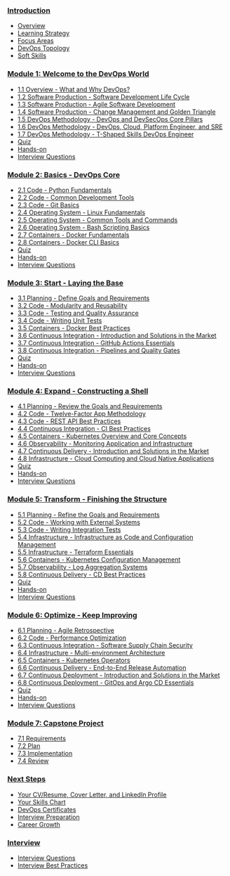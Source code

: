 ### [Introduction](../foundations/introduction)

- [Overview](../foundations/introduction#overview)
- [Learning Strategy](../foundations/introduction#learning-strategy)
- [Focus Areas](../foundations/introduction#focus-areas)
- [DevOps Topology](../foundations/introduction#devops-topology)
- [Soft Skills](../foundations/introduction#soft-skills)

### [Module 1: Welcome to the DevOps World](../foundations/module-01)

- [1.1 Overview - What and Why DevOps?](../foundations/module-01#11-overview---what-and-why-devops)
- [1.2 Software Production - Software Development Life Cycle](../foundations/module-01#12-software-production---software-development-life-cycle)
- [1.3 Software Production - Agile Software Development](../foundations/module-01#13-software-production---agile-software-development)
- [1.4 Software Production - Change Management and Golden Triangle](../foundations/module-01#14-software-production---change-management-and-golden-triangle)
- [1.5 DevOps Methodology - DevOps and DevSecOps Core Pillars](../foundations/module-01#15-devops-methodology---devops-and-devsecops-core-pillars)
- [1.6 DevOps Methodology - DevOps, Cloud, Platform Engineer, and SRE](../foundations/module-01#16-devops-methodology---devops-cloud-platform-engineer-and-sre)
- [1.7 DevOps Methodology - T-Shaped Skills DevOps Engineer](../foundations/module-01#17-devops-methodology---t-shaped-skills-devops-engineer)
- [Quiz](../foundations/module-01#quiz)
- [Hands-on](../foundations/module-01#hands-on)
- [Interview Questions](../foundations/module-01#interview-questions)

### [Module 2: Basics - DevOps Core](../foundations/module-02)

- [2.1 Code - Python Fundamentals](../foundations/module-02#21-code---python-fundamentals)
- [2.2 Code - Common Development Tools](../foundations/module-02#22-code---common-development-tools)
- [2.3 Code - Git Basics](../foundations/module-02#23-code---git-basics)
- [2.4 Operating System - Linux Fundamentals](../foundations/module-02#24-operating-system---linux-fundamentals)
- [2.5 Operating System - Common Tools and Commands](../foundations/module-02#25-operating-system---common-tools-and-commands)
- [2.6 Operating System - Bash Scripting Basics](../foundations/module-02#26-operating-system---bash-scripting-basics)
- [2.7 Containers - Docker Fundamentals](../foundations/module-02#27-containers---docker-fundamentals)
- [2.8 Containers - Docker CLI Basics](../foundations/module-02#28-containers---docker-cli-basics)
- [Quiz](../foundations/module-02#quiz)
- [Hands-on](../foundations/module-02#hands-on)
- [Interview Questions](../foundations/module-02#interview-questions)

### [Module 3: Start - Laying the Base](../foundations/module-03)

- [3.1 Planning - Define Goals and Requirements](../foundations/module-03#31-planning---define-goals-and-requirements)
- [3.2 Code - Modularity and Reusability](../foundations/module-03#32-code---modularity-and-reusability)
- [3.3 Code - Testing and Quality Assurance](../foundations/module-03#33-code---testing-and-quality-assurance)
- [3.4 Code - Writing Unit Tests](../foundations/module-03#34-code---writing-unit-tests)
- [3.5 Containers - Docker Best Practices](../foundations/module-03#35-containers---docker-best-practices)
- [3.6 Continuous Integration - Introduction and Solutions in the Market](../foundations/module-03#36-continuous-integration---introduction-and-solutions-in-the-market)
- [3.7 Continuous Integration - GitHub Actions Essentials](../foundations/module-03#37-continuous-integration---github-actions-essentials)
- [3.8 Continuous Integration - Pipelines and Quality Gates](../foundations/module-03#38-continuous-integration---pipelines-and-quality-gates)
- [Quiz](../foundations/module-03#quiz)
- [Hands-on](../foundations/module-03#hands-on)
- [Interview Questions](../foundations/module-03#interview-questions)

### [Module 4: Expand - Constructing a Shell](../foundations/module-04)

- [4.1 Planning - Review the Goals and Requirements](../foundations/module-04#41-planning---review-the-goals-and-requirements)
- [4.2 Code - Twelve-Factor App Methodology](../foundations/module-04#42-code---twelve-factor-app-methodology)
- [4.3 Code - REST API Best Practices](../foundations/module-04#43-code---rest-api-best-practices)
- [4.4 Continuous Integration - CI Best Practices](../foundations/module-04#44-continuous-integration---ci-best-practices)
- [4.5 Containers - Kubernetes Overview and Core Concepts](../foundations/module-04#45-containers---kubernetes-overview-and-core-concepts)
- [4.6 Observability - Monitoring Application and Infrastructure](../foundations/module-04#46-observability---monitoring-application-and-infrastructure)
- [4.7 Continuous Delivery - Introduction and Solutions in the Market](../foundations/module-04#47-continuous-delivery---introduction-and-solutions-in-the-market)
- [4.8 Infrastructure - Cloud Computing and Cloud Native Applications](../foundations/module-04#48-infrastructure---cloud-computing-and-cloud-native-applications)
- [Quiz](../foundations/module-04#quiz)
- [Hands-on](../foundations/module-04#hands-on)
- [Interview Questions](../foundations/module-04#interview-questions)

### [Module 5: Transform - Finishing the Structure](../foundations/module-05)

- [5.1 Planning - Refine the Goals and Requirements](../foundations/module-05#51-planning---refine-the-goals-and-requirements)
- [5.2 Code - Working with External Systems](../foundations/module-05#52-code---working-with-external-systems)
- [5.3 Code - Writing Integration Tests](../foundations/module-05#53-code---writing-integration-tests)
- [5.4 Infrastructure - Infrastructure as Code and Configuration Management](../foundations/module-05#54-infrastructure---infrastructure-as-code-and-configuration-management)
- [5.5 Infrastructure - Terraform Essentials](../foundations/module-05#55-infrastructure---terraform-essentials)
- [5.6 Containers - Kubernetes Configuration Management](../foundations/module-05#56-containers---kubernetes-configuration-management)
- [5.7 Observability - Log Aggregation Systems](../foundations/module-05#57-observability---log-aggregation-systems)
- [5.8 Continuous Delivery - CD Best Practices](../foundations/module-05#58-continuous-delivery---cd-best-practices)
- [Quiz](../foundations/module-05#quiz)
- [Hands-on](../foundations/module-05#hands-on)
- [Interview Questions](../foundations/module-05#interview-questions)

### [Module 6: Optimize - Keep Improving](../foundations/module-06)

- [6.1 Planning - Agile Retrospective](../foundations/module-06#61-planning---agile-retrospective)
- [6.2 Code - Performance Optimization](../foundations/module-06#62-code---performance-optimization)
- [6.3 Continuous Integration - Software Supply Chain Security](../foundations/module-06#63-continuous-integration---software-supply-chain-security)
- [6.4 Infrastructure - Multi-environment Architecture](../foundations/module-06#64-infrastructure---multi-environment-architecture)
- [6.5 Containers - Kubernetes Operators](../foundations/module-06#65-containers---kubernetes-operators)
- [6.6 Continuous Delivery - End-to-End Release Automation](../foundations/module-06#66-continuous-delivery---end-to-end-release-automation)
- [6.7 Continuous Deployment - Introduction and Solutions in the Market](../foundations/module-06#67-continuous-deployment---introduction-and-solutions-in-the-market)
- [6.8 Continuous Deployment - GitOps and Argo CD Essentials](../foundations/module-06#68-continuous-deployment---gitops-and-argo-cd-essentials)
- [Quiz](../foundations/module-06#quiz)
- [Hands-on](../foundations/module-06#hands-on)
- [Interview Questions](../foundations/module-06#interview-questions)

### [Module 7: Capstone Project](../foundations/module-07)

- [7.1 Requirements](../foundations/module-07#71-requirements)
- [7.2 Plan](../foundations/module-07#72-plan)
- [7.3 Implementation](../foundations/module-07#73-implementation)
- [7.4 Review](../foundations/module-07#74-review)

### [Next Steps](../foundations/next-steps)

- [Your CV/Resume, Cover Letter, and LinkedIn Profile](../foundations/next-steps#your-cvresume-cover-letter-and-linkedin-profile)
- [Your Skills Chart](../foundations/next-steps#your-skills-chart)
- [DevOps Certificates](../foundations/next-steps#devops-certificates)
- [Interview Preparation](../foundations/next-steps#interview-preparation)
- [Career Growth](../foundations/next-steps#career-growth)

### [Interview](/interview)

- [Interview Questions](../interview/common-questions)
- [Interview Best Practices](../interview/best-practices)
